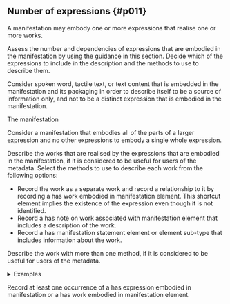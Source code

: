## Number of expressions {#p011}

<section className="guid">

A manifestation may embody one or more expressions that realise one or more works.

</section>

<section className="guid">

Assess the number and dependencies of expressions that are embodied in the manifestation by using the guidance in this section. Decide which of the expressions to include in the description and the methods to use to describe them.

</section>

<section className="guid">

Consider spoken word, tactile text, or text content that is embedded in the manifestation and its packaging in order to describe itself to be a source of information only, and not to be a distinct expression that is embodied in the manifestation.

<SeeAlso><InLink href="/docs/intro#i004">The manifestation</InLink></SeeAlso>

</section>

<section className="guid">

Consider a manifestation that embodies all of the parts of a larger expression and no other expressions to embody a single whole expression.

</section>

<section className="guid">

Describe the works that are realised by the expressions that are embodied in the manifestation, if it is considered to be useful for users of the metadata. Select the methods to use to describe each work from the following options:

- Record the work as a separate work and record a relationship to it by recording a <InLink href="/docs/relationships/1220">has work embodied in manifestation</InLink> element. This shortcut element implies the existence of the expression even though it is not identified.
- Record a <InLink href="/docs/notes/1270">has note on work associated with manifestation</InLink> element that includes a description of the work.
- Record a <InLink href="/docs/statements/1025">has manifestation statement</InLink> element or element sub-type that includes information about the work.

Describe the work with more than one method, if it is considered to be useful for users of the metadata.

<details>
<summary>Examples</summary>
<div>

| Property                           | Value                                                     |
| :--------------------------------- | :-------------------------------------------------------- |
| has work embodied in manifestation | "Grateful Dead. Lyceum Theatre, London, England, 5/26/72" |

_[Full example: <InLink href="/docs/fullex/fx009">Lyceum Theatre, London, England, 5/26/72 (2022; Rhino Entertainment LLC; audio disc)</InLink>.]_

| Property                           | Value            |
| :--------------------------------- | :--------------- |
| has work embodied in manifestation | "ISSN 1868-8438" |

_[Full example: <InLink href="/docs/fullex/fx013">IFLA series on bibliographic control (2004-2012; De Gruyter Saur; volume)</InLink>.]_

</div>
</details>

</section>

<section className="guid">

Record at least one occurrence of a <InLink href="/docs/relationships/1012">has expression embodied in manifestation</InLink> or a <InLink href="/docs/relationships/1220">has work embodied in manifestation</InLink> element.

</section>
